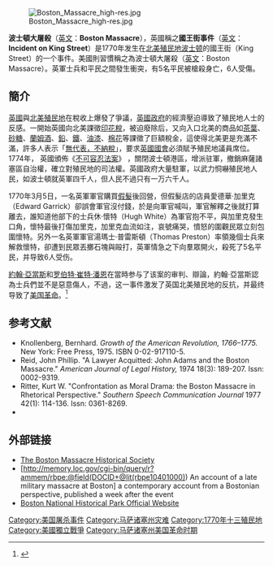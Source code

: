 {{expand|time=2013-05-23T11:21:26+00:00}}
[[File:Boston_Massacre_high-res.jpg|right]]

'''波士頓大屠殺'''（[[英文|英文]]：'''Boston Massacre'''），英國稱之'''國王街事件'''（[[英文|英文]]：'''Incident on King Street'''）是1770年发生在[[北美殖民地|北美殖民地]][[波士顿|波士顿]]的國王街（King Street）的一个事件。美國則習慣稱之為波士頓大屠殺（[[英文|英文]]：Boston Massacre）。英軍士兵和平民之間發生衝突，有5名平民被槍殺身亡，6人受傷。

==簡介==
[[英國|英國]]與[[北美殖民地|北美殖民地]]在稅收上爆發了爭議，[[英國政府|英國政府]]的經濟壓迫導致了殖民地人士的反感。一開始英國向北美課徵[[印花稅|印花稅]]，被迫廢除后，又向入口北美的商品如[[茶葉|茶葉]]、[[砂糖|砂糖]]、[[蘭姆酒|蘭姆酒]]、[[鉛|鉛]]、[[鐵|鐵]]、[[油漆|油漆]]、[[棉花|棉花]]等課徵了巨額稅金，這使得北美更是充滿不滿，許多人表示「[[無代表，不納稅|無代表，不納稅]]」，要求[[英國國會|英國國會]]必須賦予殖民地議員席位。1774年， 英國頒佈《[[不可容忍法案|不可容忍法案]]》 ，關閉波士頓港區，增派驻軍，撤銷麻薩諸塞區自治權，確立對殖民地的司法權。英國政府大量駐軍，以武力恫嚇殖民地人民，如波士頓就英軍四千人，但人民不過只有一万六千人。

1770年3月5日，一名英軍軍官購買[[假髮|假髮]]後回營，但假髮店的店員愛德華‧加里克（Edward Garrick）卻誤會軍官沒付錢，於是向軍官喊叫，軍官解釋之後就打算離去，誰知道他部下的士兵休‧懷特（Hugh White）為軍官抱不平，與加里克發生口角，懷特最後打傷加里克，加里克血流如注，哀號痛哭，憤怒的圍觀民眾立刻包圍懷特。另外一名英軍軍官湯瑪士‧普雷斯頓（Thomas Preston）率領幾個士兵來解救懷特，卻遭到民眾丟擲石塊與毆打，英軍情急之下向羣眾開火，殺死了5名平民，并导致6人受伤。

[[約翰·亞當斯|約翰·亞當斯]]和[[罗伯特·崔特·潘恩|罗伯特·崔特·潘恩]]在當時参与了该案的审判、辯論，約翰‧亞當斯認為士兵們並不是惡意傷人，不過，这一事件激发了英国北美殖民地的反抗，并最终导致了[[美国革命|美国革命]]。<ref name="Zobel">{{cite book|last=Zobel|title=The Boston Massacre|url=https://archive.org/details/bostonmassacre00hill|publisher=W.W.Norton and Co.|year=1970|pages=[https://archive.org/details/bostonmassacre00hill/page/199 199]-200}}</ref>
 
{{start box}}
{{succession box
|before=[[老州议会大厦|老州议会大厦]]
|title=在波士顿[[自由之路|自由之路]]中的位置
|years= '''波士顿大屠杀遗址'''
|after= [[法纳尔厅|法纳尔厅]]
}}
{{end box}}

== 参考文献 ==
{{Reflist}}
* Knollenberg, Bernhard. ''Growth of the American Revolution, 1766–1775.'' New York: Free Press, 1975. ISBN 0-02-917110-5.
* Reid, John Phillip. "A Lawyer Acquitted: John Adams and the Boston Massacre." ''American Journal of Legal History,'' 1974 18(3): 189-207. Issn: 0002-9319.
* Ritter, Kurt W. "Confrontation as Moral Drama: the Boston Massacre in Rhetorical Perspective." ''Southern Speech Communication Journal'' 1977 42(1): 114-136. Issn: 0361-8269.
* {{cite book |last=Zobel |first=Hiller B.|title=The Boston Massacre |url=https://archive.org/details/bostonmassacre00hill |location=New York |publisher=W.W. Norton & Company |year=1970 |isbn=0393314839}}

==外部链接==
{{Commons category|Boston Massacre}}
* [http://www.bostonmassacre.net The Boston Massacre Historical Society] {{WebCite|url=https://www.webcitation.org/6FgySFa5W?url=http://www.bostonmassacre.net/ |date=20130407033727 |dateformat=iso }}
* [http://memory.loc.gov/cgi-bin/query/r?ammem/rbpe:@field(DOCID+@lit(rbpe10401000)) An account of a late military massacre at Boston] {{Wayback|url=http://memory.loc.gov/cgi-bin/query/r?ammem%2Frbpe%3A%40field%28DOCID+%40lit%28rbpe10401000%29%29 |date=20201106232534 }} a contemporary account from a Bostonian perspective, published a week after the event
* [http://www.nps.gov/bost/ Boston National Historical Park Official Website] {{Wayback|url=http://www.nps.gov/bost/ |date=20100801101038 }}
{{Spoken Wikipedia|有声条目：波士顿大屠杀，录制于：2017-02-05.ogg|2017年|2月5日|普通话}}

{{大不列顛王國|state = collapsed}}
{{coord|42.358798|-71.057052|display=title}}
[[Category:美国屠杀事件|Category:美国屠杀事件]]
[[Category:马萨诸塞州灾难|Category:马萨诸塞州灾难]]
[[Category:1770年十三殖民地|Category:1770年十三殖民地]]
[[Category:美國獨立戰爭|Category:美國獨立戰爭]]
[[Category:马萨诸塞州美国革命时期|Category:马萨诸塞州美国革命时期]]
